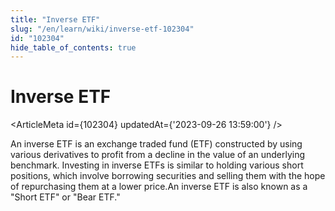```yaml
---
title: "Inverse ETF"
slug: "/en/learn/wiki/inverse-etf-102304"
id: "102304"
hide_table_of_contents: true
---
```



# Inverse ETF

<ArticleMeta id={102304} updatedAt={'2023-09-26 13:59:00'} />
<div className='border-solid border-b border-t-0 my-4 border-[var(--ifm-color-gray-300)]' />

An inverse ETF is an exchange traded fund (ETF) constructed by using various derivatives to profit from a decline in the value of an underlying benchmark. Investing in inverse ETFs is similar to holding various short positions, which involve borrowing securities and selling them with the hope of repurchasing them at a lower price.An inverse ETF is also known as a "Short ETF" or "Bear ETF."
